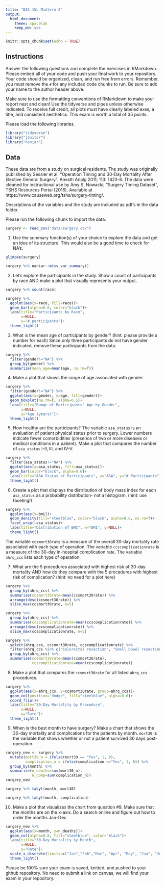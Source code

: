 ```yaml
---
title: "BIS 15L Midterm 2"
output:
  html_document: 
    theme: spacelab
    keep_md: yes
---
```


```r
knitr::opts_chunk$set(echo = TRUE)
```

## Instructions
Answer the following questions and complete the exercises in RMarkdown. Please embed all of your code and push your final work to your repository. Your code should be organized, clean, and run free from errors. Remember, you must remove the `#` for any included code chunks to run. Be sure to add your name to the author header above.  

Make sure to use the formatting conventions of RMarkdown to make your report neat and clean! Use the tidyverse and pipes unless otherwise indicated. To receive full credit, all plots must have clearly labeled axes, a title, and consistent aesthetics. This exam is worth a total of 35 points. 

Please load the following libraries.
```r
library("tidyverse")
library("janitor")
library("naniar")
```

## Data
These data are from a study on surgical residents. The study was originally published by Sessier et al. “Operation Timing and 30-Day Mortality After Elective General Surgery”. Anesth Analg 2011; 113: 1423-8. The data were cleaned for instructional use by Amy S. Nowacki, “Surgery Timing Dataset”, TSHS Resources Portal (2016). Available at https://www.causeweb.org/tshs/surgery-timing/.

Descriptions of the variables and the study are included as pdf's in the data folder.  

Please run the following chunk to import the data.
```r
surgery <- read_csv("data/surgery.csv")
```

1. Use the summary function(s) of your choice to explore the data and get an idea of its structure. This would also be a good time to check for NA's.
```r
glimpse(surgery)
```

```r
surgery %>% naniar::miss_var_summary()
```

2. Let's explore the participants in the study. Show a count of participants by race AND make a plot that visually represents your output.
```r
surgery %>% count(race)
```

```r
surgery %>% 
  ggplot(aes(x=race, fill=race))+
  geom_bar(alpha=0.6, color="black")+
  labs(title="Participants by Race",
       x=NULL,
       y="# participants")+
  theme_light()
```

3. What is the mean age of participants by gender? (hint: please provide a number for each) Since only three participants do not have gender indicated, remove these participants from the data.
```r
surgery %>% 
  filter(gender!="NA") %>% 
  group_by(gender) %>% 
  summarize(mean_age=mean(age, na.rm=T))
```

4. Make a plot that shows the range of age associated with gender.
```r
surgery %>% 
  filter(gender!="NA") %>% 
  ggplot(aes(x=gender, y=age, fill=gender))+
  geom_boxplot(na.rm=T, alpha=0.6)+
  labs(title="Range of Participants' Age by Gender",
       x=NULL,
       y="Age (years)")+
  theme_light()
```

5. How healthy are the participants? The variable `asa_status` is an evaluation of patient physical status prior to surgery. Lower numbers indicate fewer comorbidities (presence of two or more diseases or medical conditions in a patient). Make a plot that compares the number of `asa_status` I-II, III, and IV-V.
```r
surgery %>% 
  filter(asa_status!="NA") %>%
  ggplot(aes(x=asa_status, fill=asa_status))+
  geom_bar(color="black", alpha=0.6)+
  labs(title="ASA Status of Participants", x="ASA", y="# Participants")+
  theme_light()
```

6. Create a plot that displays the distribution of body mass index for each `asa_status` as a probability distribution- not a histogram. (hint: use faceting!)
```r
surgery %>% 
  ggplot(aes(x=bmi))+
  geom_density(fill="steelblue", color="black", alpha=0.6, na.rm=T)+
  facet_wrap(~asa_status)+
  labs(title="Distribution of BMI", x="BMI", y=NULL)+
  theme_light()
```

The variable `ccsmort30rate` is a measure of the overall 30-day mortality rate associated with each type of operation. The variable `ccscomplicationrate` is a measure of the 30-day in-hospital complication rate. The variable `ahrq_ccs` lists each type of operation.  

7. What are the 5 procedures associated with highest risk of 30-day mortality AND how do they compare with the 5 procedures with highest risk of complication? (hint: no need for a plot here)
```r
surgery %>% 
  group_by(ahrq_ccs) %>% 
  summarise(ccsmort30rate=mean(ccsmort30rate)) %>% 
  arrange(desc(ccsmort30rate)) %>% 
  slice_max(ccsmort30rate, n=5)
```

```r
surgery %>% 
  group_by(ahrq_ccs) %>% 
  summarise(ccscomplicationrate=mean(ccscomplicationrate)) %>% 
  arrange(desc(ccscomplicationrate)) %>% 
  slice_max(ccscomplicationrate, n=5)
```

```r
surgery %>% 
  select(ahrq_ccs, ccsmort30rate, ccscomplicationrate) %>% 
  filter(ahrq_ccs %in% c("Colorectal resection", "Small bowel resection", "Gastrectomy; partial and total", "Endoscopy and endoscopic biopsy of the urinary tract", "Spinal fusion", "Nephrectomy; partial or complete")) %>% 
  group_by(ahrq_ccs) %>% 
  summarise(ccsmort30rate=mean(ccsmort30rate),
            ccscomplicationrate=mean(ccscomplicationrate))
```

8. Make a plot that compares the `ccsmort30rate` for all listed `ahrq_ccs` procedures.
```r
surgery %>% 
  ggplot(aes(x=ahrq_ccs, y=ccsmort30rate, group=ahrq_ccs))+
  geom_col(position="dodge", fill="steelblue", alpha=0.6)+
  coord_flip()+
  labs(title="30-Day Mortality by Procedure",
       x=NULL,
       y="Rate")+
  theme_light()
```

9. When is the best month to have surgery? Make a chart that shows the 30-day mortality and complications for the patients by month. `mort30` is the variable that shows whether or not a patient survived 30 days post-operation.
```r
surgery_new <- surgery %>%
  mutate(mort30_n = ifelse(mort30 == "Yes", 1, 0),
         complication_n = ifelse(complication =="Yes", 1, 0)) %>% 
  group_by(month) %>% 
  summarise(n_deaths=sum(mort30_n),
            n_comp=sum(complication_n))
surgery_new
```

```r
surgery %>% tabyl(month, mort30)
```

```r
surgery %>% tabyl(month, complication)
```

10. Make a plot that visualizes the chart from question #9. Make sure that the months are on the x-axis. Do a search online and figure out how to order the months Jan-Dec.
```r
surgery_new %>%
  ggplot(aes(x=month, y=n_deaths))+
  geom_col(alpha=0.8, fill="steelblue", color="black")+
  labs(title="30-Day Mortality by Month",
       x=NULL,
       y="Rate")+
  scale_x_discrete(limits=c("Jan","Feb","Mar", "Apr", "May", "Jun", "Jul", "Aug", "Sep", "Oct", "Nov", "Dec"))+
  theme_light()
```

Please be 100% sure your exam is saved, knitted, and pushed to your github repository. No need to submit a link on canvas, we will find your exam in your repository.